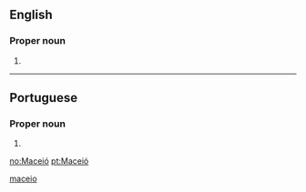 ==English==

===Proper noun===
{{head|en|proper noun}}

# {{place:Maceió, AL, BR|en}}

[[Category:English terms spelled with Ó|maceio]]

----

==Portuguese==

===Proper noun===
{{pt-proper noun}}

# {{place:Maceió, AL, BR|pt|Maceió}}

[[no:Maceió]]
[[pt:Maceió]]
